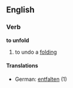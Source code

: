 ==English==
===Verb===
'''to unfold'''
# to undo a [[folding]]
====Translations====
*German: [[entfalten]] (1)